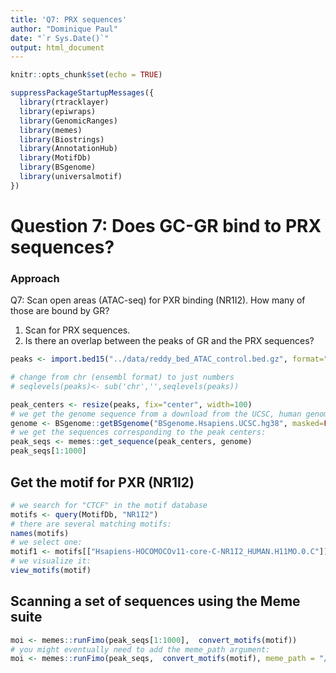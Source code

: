 ```yaml
---
title: 'Q7: PRX sequences'
author: "Dominique Paul"
date: "`r Sys.Date()`"
output: html_document
---
```


```r
knitr::opts_chunk$set(echo = TRUE)

suppressPackageStartupMessages({
  library(rtracklayer)
  library(epiwraps)
  library(GenomicRanges)
  library(memes)
  library(Biostrings)
  library(AnnotationHub)
  library(MotifDb)
  library(BSgenome)
  library(universalmotif)
})
```

# Question 7: Does GC-GR bind to PRX sequences?

### Approach

Q7: Scan open areas (ATAC-seq) for PXR binding (NR1I2). How many of those are bound by GR?

1. Scan for PRX sequences. 
2. Is there an overlap between the peaks of GR and the PRX sequences?

```r
peaks <- import.bed15("../data/reddy_bed_ATAC_control.bed.gz", format="narrowPeak")

# change from chr (ensembl format) to just numbers
# seqlevels(peaks)<- sub('chr','',seqlevels(peaks))
```


```r
peak_centers <- resize(peaks, fix="center", width=100)
# we get the genome sequence from a download from the UCSC, human genome wasnt found in search in annotation hub
genome <- BSgenome::getBSgenome("BSgenome.Hsapiens.UCSC.hg38", masked=FALSE, load.only=FALSE)
# we get the sequences corresponding to the peak centers:
peak_seqs <- memes::get_sequence(peak_centers, genome)
peak_seqs[1:1000]
```


## Get the motif for PXR (NR1I2)

```r
# we search for "CTCF" in the motif database
motifs <- query(MotifDb, "NR1I2")
# there are several matching motifs:
names(motifs)
# we select one:
motif1 <- motifs[["Hsapiens-HOCOMOCOv11-core-C-NR1I2_HUMAN.H11MO.0.C"]]
# we visualize it:
view_motifs(motif)
```


## Scanning a set of sequences using the Meme suite

```r
moi <- memes::runFimo(peak_seqs[1:1000],  convert_motifs(motif))
# you might eventually need to add the meme_path argument:
moi <- memes::runFimo(peak_seqs,  convert_motifs(motif), meme_path = "/home/pierre-luc/bin/")
```
